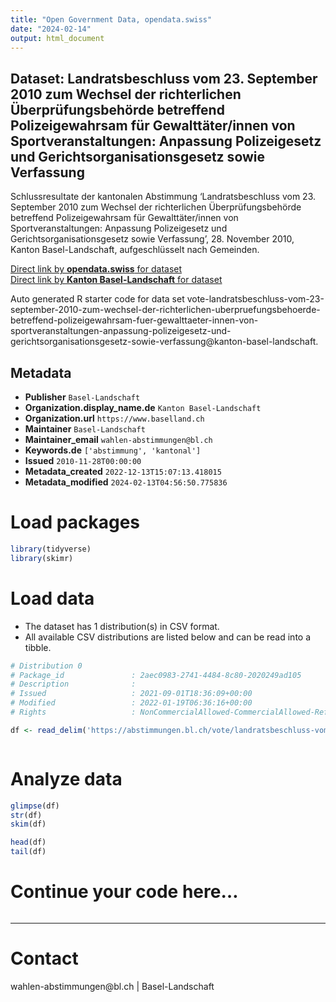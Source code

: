 ```yaml
---
title: "Open Government Data, opendata.swiss"
date: "2024-02-14"
output: html_document
---
```


## Dataset: Landratsbeschluss vom 23. September 2010 zum Wechsel der richterlichen Überprüfungsbehörde betreffend Polizeigewahrsam für Gewalttäter/innen von Sportveranstaltungen: Anpassung Polizeigesetz und Gerichtsorganisationsgesetz sowie Verfassung

Schlussresultate der kantonalen Abstimmung 'Landratsbeschluss vom 23. September 2010 zum Wechsel der richterlichen Überprüfungsbehörde betreffend Polizeigewahrsam für Gewalttäter/innen von Sportveranstaltungen: Anpassung Polizeigesetz und Gerichtsorganisationsgesetz sowie Verfassung', 28. November 2010, Kanton Basel-Landschaft, aufgeschlüsselt nach Gemeinden.

[Direct link by **opendata.swiss** for dataset](https://opendata.swiss/de/dataset/landratsbeschluss-vom-23-september-2010-zum-wechsel-der-richterlichen-uberprufungsbehorde-betre)<br>
[Direct link by **Kanton Basel-Landschaft** for dataset](https://abstimmungen.bl.ch/vote/landratsbeschluss-vom-23-september-2010-zum-wechsel-der-richterlichen-uberpruefungsbehoerde-betreffend-polizeigewahrsam-fuer-gewalttaeter-innen-von-sportveranstaltungen-anpassung-polizeigesetz-und-gerichtsorganisationsgesetz-sowie-verfassung/data)

Auto generated R starter code for data set vote-landratsbeschluss-vom-23-september-2010-zum-wechsel-der-richterlichen-uberpruefungsbehoerde-betreffend-polizeigewahrsam-fuer-gewalttaeter-innen-von-sportveranstaltungen-anpassung-polizeigesetz-und-gerichtsorganisationsgesetz-sowie-verfassung@kanton-basel-landschaft.

## Metadata

- **Publisher** `Basel-Landschaft`
- **Organization.display_name.de** `Kanton Basel-Landschaft`
- **Organization.url** `https://www.baselland.ch`
- **Maintainer** `Basel-Landschaft`
- **Maintainer_email** `wahlen-abstimmungen@bl.ch`
- **Keywords.de** `['abstimmung', 'kantonal']`
- **Issued** `2010-11-28T00:00:00`
- **Metadata_created** `2022-12-13T15:07:13.418015`
- **Metadata_modified** `2024-02-13T04:56:50.775836`


# Load packages

```r

library(tidyverse)
library(skimr)

```

# Load data

-   The dataset has 1 distribution(s) in CSV format.
-   All available CSV distributions are listed below and can be read into a tibble.

```r

# Distribution 0
# Package_id               : 2aec0983-2741-4484-8c80-2020249ad105
# Description              : 
# Issued                   : 2021-09-01T18:36:09+00:00
# Modified                 : 2022-01-19T06:36:16+00:00
# Rights                   : NonCommercialAllowed-CommercialAllowed-ReferenceRequired

df <- read_delim('https://abstimmungen.bl.ch/vote/landratsbeschluss-vom-23-september-2010-zum-wechsel-der-richterlichen-uberpruefungsbehoerde-betreffend-polizeigewahrsam-fuer-gewalttaeter-innen-von-sportveranstaltungen-anpassung-polizeigesetz-und-gerichtsorganisationsgesetz-sowie-verfassung/data-csv')



```

# Analyze data

```r

glimpse(df)
str(df)
skim(df)

head(df)
tail(df)

```

# Continue your code here...

```r

```

------------------------------------------------------------------------

# Contact

wahlen-abstimmungen@bl.ch | Basel-Landschaft
